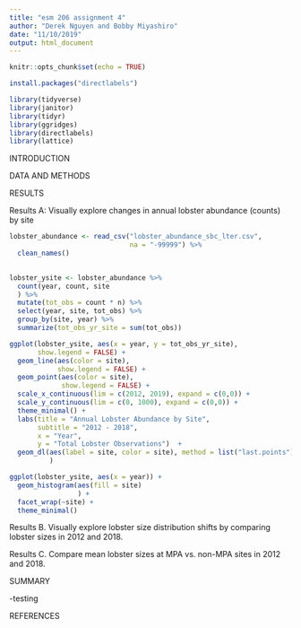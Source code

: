 ```yaml
---
title: "esm 206 assignment 4"
author: "Derek Nguyen and Bobby Miyashiro"
date: "11/10/2019"
output: html_document
---
```


```r
knitr::opts_chunk$set(echo = TRUE)
```

```r
install.packages("directlabels")
```


```r
library(tidyverse)
library(janitor)
library(tidyr)
library(ggridges)
library(directlabels)
library(lattice)
```

INTRODUCTION

DATA AND METHODS


RESULTS



Results A: Visually explore changes in annual lobster abundance (counts) by site
```r
lobster_abundance <- read_csv("lobster_abundance_sbc_lter.csv",
                              na = "-99999") %>% 
  clean_names() 
  
```

```r
lobster_ysite <- lobster_abundance %>% 
  count(year, count, site
  ) %>% 
  mutate(tot_obs = count * n) %>% 
  select(year, site, tot_obs) %>% 
  group_by(site, year) %>%
  summarize(tot_obs_yr_site = sum(tot_obs))

```

```r
ggplot(lobster_ysite, aes(x = year, y = tot_obs_yr_site),
       show.legend = FALSE) +
  geom_line(aes(color = site),
            show.legend = FALSE) +
  geom_point(aes(color = site),
             show.legend = FALSE) +
  scale_x_continuous(lim = c(2012, 2019), expand = c(0,0)) +
  scale_y_continuous(lim = c(0, 1000), expand = c(0,0)) +
  theme_minimal() +
  labs(title = "Annual Lobster Abundance by Site",
       subtitle = "2012 - 2018",
       x = "Year",
       y = "Total Lobster Observations")  +
  geom_dl(aes(label = site, color = site), method = list("last.points"),
          )
```
 
```r
ggplot(lobster_ysite, aes(x = year)) +
  geom_histogram(aes(fill = site)
                 ) +
  facet_wrap(~site) +
  theme_minimal()

```



Results B. Visually explore lobster size distribution shifts by comparing lobster sizes in 2012 and 2018.



Results C. Compare mean lobster sizes at MPA vs. non-MPA sites in 2012 and 2018. 




SUMMARY

-testing

REFERENCES